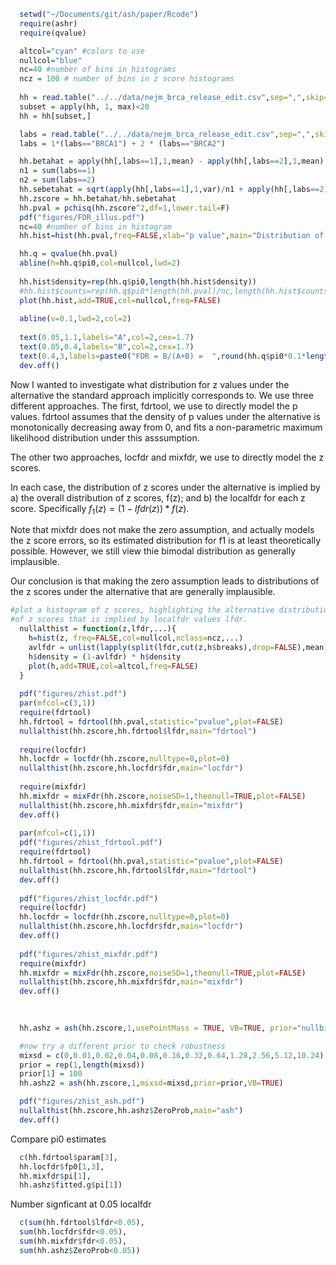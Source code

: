 ```r
  setwd("~/Documents/git/ash/paper/Rcode")
  require(ashr)
  require(qvalue)

  altcol="cyan" #colors to use
  nullcol="blue" 
  nc=40 #number of bins in histograms
  ncz = 100 # number of bins in z score histograms
  
  hh = read.table("../../data/nejm_brca_release_edit.csv",sep=",",skip=3)
  subset = apply(hh, 1, max)<20
  hh = hh[subset,]

  labs = read.table("../../data/nejm_brca_release_edit.csv",sep=",",skip=1,nrows=1)
  labs = 1*(labs=="BRCA1") + 2 * (labs=="BRCA2") 

  hh.betahat = apply(hh[,labs==1],1,mean) - apply(hh[,labs==2],1,mean)
  n1 = sum(labs==1)
  n2 = sum(labs==2)
  hh.sebetahat = sqrt(apply(hh[,labs==1],1,var)/n1 + apply(hh[,labs==2],1,var)/n2)
  hh.zscore = hh.betahat/hh.sebetahat
  hh.pval = pchisq(hh.zscore^2,df=1,lower.tail=F)
  pdf("figures/FDR_illus.pdf")
  nc=40 #number of bins in histogram
  hh.hist=hist(hh.pval,freq=FALSE,xlab="p value",main="Distribution of p values for Hedenfalk et al data",nclass=nc,col=altcol)

  hh.q = qvalue(hh.pval)
  abline(h=hh.q$pi0,col=nullcol,lwd=2)
  
  hh.hist$density=rep(hh.q$pi0,length(hh.hist$density))  
  #hh.hist$counts=rep(hh.q$pi0*length(hh.pval)/nc,length(hh.hist$counts)) 
  plot(hh.hist,add=TRUE,col=nullcol,freq=FALSE)
  
  abline(v=0.1,lwd=2,col=2)
  
  text(0.05,1.1,labels="A",col=2,cex=1.7)  
  text(0.05,0.4,labels="B",col=2,cex=1.7)  
  text(0.4,3,labels=paste0("FDR = B/(A+B) =  ",round(hh.q$pi0*0.1*length(hh.pval)/sum(hh.pval<0.1),2)),cex=1.7)
  dev.off()
```

Now I wanted to investigate what distribution for z values under the alternative the standard approach implicitly corresponds to.
We use three different approaches.
The first, fdrtool, we use to directly model the p values. fdrtool assumes
that the density of p values under the alternative is monotonically decreasing away from 0, and fits a non-parametric maximum likelihood distribution under this asssumption.

The other two approaches, locfdr and mixfdr, we use to directly model the z scores.

In each case, the distribution of z scores under the alternative is implied by a) the overall distribution of z scores, f(z); and b) the localfdr for each z score. Specifically $f_1(z)=(1-lfdr(z)) * f(z)$.

Note that mixfdr does not make the zero assumption, and actually models
the z score errors, so its estimated distribution for f1 is at least theoretically possible. However, we still view thie bimodal distribution as generally implausible.

Our conclusion is that making the zero assumption leads to distributions of the z scores under the
alternative that are generally implausible.
```r
#plot a histogram of z scores, highlighting the alternative distribution
#of z scores that is implied by localfdr values lfdr.
  nullalthist = function(z,lfdr,...){
    h=hist(z, freq=FALSE,col=nullcol,nclass=ncz,...)
    avlfdr = unlist(lapply(split(lfdr,cut(z,h$breaks),drop=FALSE),mean))
    h$density = (1-avlfdr) * h$density
    plot(h,add=TRUE,col=altcol,freq=FALSE)
  }
  
  pdf("figures/zhist.pdf")
  par(mfcol=c(3,1))
  require(fdrtool)
  hh.fdrtool = fdrtool(hh.pval,statistic="pvalue",plot=FALSE)
  nullalthist(hh.zscore,hh.fdrtool$lfdr,main="fdrtool")
  
  require(locfdr)
  hh.locfdr = locfdr(hh.zscore,nulltype=0,plot=0)
  nullalthist(hh.zscore,hh.locfdr$fdr,main="locfdr")
 
  require(mixfdr)
  hh.mixfdr = mixFdr(hh.zscore,noiseSD=1,theonull=TRUE,plot=FALSE)
  nullalthist(hh.zscore,hh.mixfdr$fdr,main="mixfdr")
  dev.off()
  
  par(mfcol=c(1,1))
  pdf("figures/zhist_fdrtool.pdf")
  require(fdrtool)
  hh.fdrtool = fdrtool(hh.pval,statistic="pvalue",plot=FALSE)
  nullalthist(hh.zscore,hh.fdrtool$lfdr,main="fdrtool")
  dev.off()
  
  pdf("figures/zhist_locfdr.pdf")
  require(locfdr)
  hh.locfdr = locfdr(hh.zscore,nulltype=0,plot=0)
  nullalthist(hh.zscore,hh.locfdr$fdr,main="locfdr")
  dev.off()
  
  pdf("figures/zhist_mixfdr.pdf")
  require(mixfdr)
  hh.mixfdr = mixFdr(hh.zscore,noiseSD=1,theonull=TRUE,plot=FALSE)
  nullalthist(hh.zscore,hh.mixfdr$fdr,main="mixfdr")
  dev.off()
  
  
```

```r
  hh.ashz = ash(hh.zscore,1,usePointMass = TRUE, VB=TRUE, prior="nullbiased")

  #now try a different prior to check robustness
  mixsd = c(0,0.01,0.02,0.04,0.08,0.16,0.32,0.64,1.28,2.56,5.12,10.24)
  prior = rep(1,length(mixsd))
  prior[1] = 100
  hh.ashz2 = ash(hh.zscore,1,mixsd=mixsd,prior=prior,VB=TRUE)

  pdf("figures/zhist_ash.pdf")
  nullalthist(hh.zscore,hh.ashz$ZeroProb,main="ash")
  dev.off()

```

Compare pi0 estimates
```r
  c(hh.fdrtool$param[3],
  hh.locfdr$fp0[1,3],
  hh.mixfdr$pi[1],
  hh.ashz$fitted.g$pi[1])
```

Number signficant at 0.05 localfdr
```r
  c(sum(hh.fdrtool$lfdr<0.05),
  sum(hh.locfdr$fdr<0.05),
  sum(hh.mixfdr$fdr<0.05),
  sum(hh.ashz$ZeroProb<0.05))
```





